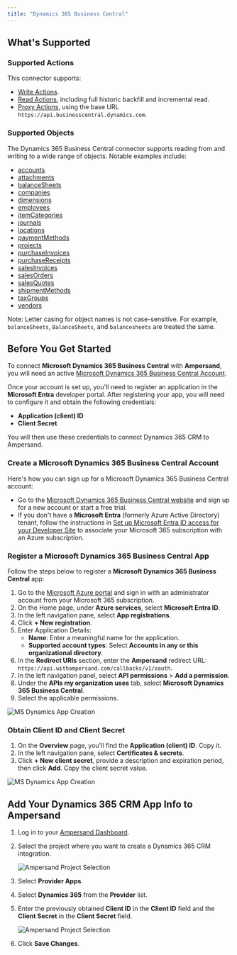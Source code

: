 ```yaml
---
title: "Dynamics 365 Business Central"
---
```


## What's Supported

### Supported Actions

This connector supports:
- [Write Actions](/write-actions).
- [Read Actions](/read-actions), including full historic backfill and incremental read.
- [Proxy Actions](/proxy-actions), using the base URL `https://api.businesscentral.dynamics.com`.

### Supported Objects

The Dynamics 365 Business Central connector supports reading from and writing to a wide range of objects. Notable examples include:
- [accounts](https://learn.microsoft.com/en-us/dynamics365/business-central/dev-itpro/api-reference/v2.0/resources/dynamics_account#properties)
- [attachments](https://learn.microsoft.com/en-us/dynamics365/business-central/dev-itpro/api-reference/v2.0/resources/dynamics_attachment#properties)
- [balanceSheets](https://learn.microsoft.com/en-us/dynamics365/business-central/dev-itpro/api-reference/v2.0/resources/dynamics_balancesheet#properties)
- [companies](https://learn.microsoft.com/en-us/dynamics365/business-central/dev-itpro/api-reference/v2.0/resources/dynamics_company#properties)
- [dimensions](https://learn.microsoft.com/en-us/dynamics365/business-central/dev-itpro/api-reference/v2.0/resources/dynamics_dimension#properties)
- [employees](https://learn.microsoft.com/en-us/dynamics365/business-central/dev-itpro/api-reference/v2.0/resources/dynamics_employee#properties)
- [itemCategories](https://learn.microsoft.com/en-us/dynamics365/business-central/dev-itpro/api-reference/v2.0/resources/dynamics_itemcategory#properties)
- [journals](https://learn.microsoft.com/en-us/dynamics365/business-central/dev-itpro/api-reference/v2.0/resources/dynamics_journal#properties)
- [locations](https://learn.microsoft.com/en-us/dynamics365/business-central/dev-itpro/api-reference/v2.0/resources/dynamics_location#properties)
- [paymentMethods](https://learn.microsoft.com/en-us/dynamics365/business-central/dev-itpro/api-reference/v2.0/resources/dynamics_paymentmethod#properties)
- [projects](https://learn.microsoft.com/en-us/dynamics365/business-central/dev-itpro/api-reference/v2.0/resources/dynamics_project#properties)
- [purchaseInvoices](https://learn.microsoft.com/en-us/dynamics365/business-central/dev-itpro/api-reference/v2.0/resources/dynamics_purchaseinvoice#properties)
- [purchaseReceipts](https://learn.microsoft.com/en-us/dynamics365/business-central/dev-itpro/api-reference/v2.0/resources/dynamics_purchasereceipt#properties)
- [salesInvoices](https://learn.microsoft.com/en-us/dynamics365/business-central/dev-itpro/api-reference/v2.0/resources/dynamics_salesinvoice#properties)
- [salesOrders](https://learn.microsoft.com/en-us/dynamics365/business-central/dev-itpro/api-reference/v2.0/resources/dynamics_salesorder#properties)
- [salesQuotes](https://learn.microsoft.com/en-us/dynamics365/business-central/dev-itpro/api-reference/v2.0/resources/dynamics_salesquote#properties)
- [shipmentMethods](https://learn.microsoft.com/en-us/dynamics365/business-central/dev-itpro/api-reference/v2.0/resources/dynamics_shipmentmethod#properties)
- [taxGroups](https://learn.microsoft.com/en-us/dynamics365/business-central/dev-itpro/api-reference/v2.0/resources/dynamics_taxgroup#properties)
- [vendors](https://learn.microsoft.com/en-us/dynamics365/business-central/dev-itpro/api-reference/v2.0/resources/dynamics_vendor#properties)

Note: Letter casing for object names is not case-sensitive. For example, `balanceSheets`, `BalanceSheets`, and `balancesheets` are treated the same.

## Before You Get Started

To connect **Microsoft Dynamics 365 Business Central** with **Ampersand**, you will need an active [Microsoft Dynamics 365 Business Central Account](https://dynamics.microsoft.com/en-us/crm/).

Once your account is set up, you'll need to register an application in the **Microsoft Entra** developer portal. After registering your app, you will need to configure it and obtain the following credentials:

- **Application (client) ID**
- **Client Secret**

You will then use these credentials to connect Dynamics 365 CRM to Ampersand.

### Create a Microsoft Dynamics 365 Business Central Account

Here's how you can sign up for a Microsoft Dynamics 365 Business Central account:

- Go to the [Microsoft Dynamics 365 Business Central website](https://www.microsoft.com/en-us/dynamics-365/products/business-central) and sign up for a new account or start a free trial.
- If you don't have a **Microsoft Entra** (formerly Azure Active Directory) tenant, follow the instructions in [Set up Microsoft Entra ID access for your Developer Site](https://learn.microsoft.com/en-us/entra/identity-platform/quickstart-create-new-tenant) to associate your Microsoft 365 subscription with an Azure subscription.

### Register a Microsoft Dynamics 365 Business Central App

Follow the steps below to register a **Microsoft Dynamics 365 Business Central** app:

1. Go to the [Microsoft Azure portal](https://portal.azure.com/#home) and sign in with an administrator account from your Microsoft 365 subscription.
2. On the Home page, under **Azure services**, select **Microsoft Entra ID**.
3. In the left navigation pane, select **App registrations**.
4. Click **+ New registration**.
5. Enter Application Details:
    - **Name**: Enter a meaningful name for the application.
    - **Supported account types**: Select **Accounts in any or this organizational directory**.
6. In the **Redirect URIs** section, enter the **Ampersand** redirect URL: `https://api.withampersand.com/callbacks/v1/oauth`.
7. In the left navigation panel, select **API permissions** > **Add a permission**.
8. Under the **APIs my organization uses** tab, select **Microsoft Dynamics 365 Business Central**.
9. Select the applicable permissions.

![MS Dynamics App Creation](/images/provider-guides/businesscentral.gif)

### Obtain Client ID and Client Secret

1. On the **Overview** page, you'll find the **Application (client) ID**. Copy it.
2. In the left navigation pane, select **Certificates & secrets**.
3. Click **+ New client secret**, provide a description and expiration period, then click **Add**. Copy the client secret value.

![MS Dynamics App Creation](/images/provider-guides/businesscentral-secretkey.gif)

## Add Your Dynamics 365 CRM App Info to Ampersand

1. Log in to your [Ampersand Dashboard](https://dashboard.withampersand.com).
2. Select the project where you want to create a Dynamics 365 CRM integration.

   ![Ampersand Project Selection](/images/provider-guides/31a6a12-Ampersand.png)
   
3. Select **Provider Apps**.
4. Select **Dynamics 365** from the **Provider** list.
5. Enter the previously obtained **Client ID** in the **Client ID** field and the **Client Secret** in the **Client Secret** field.

   ![Ampersand Project Selection](/images/provider-guides/businesscentral-amp.gif)
   
6. Click **Save Changes**.